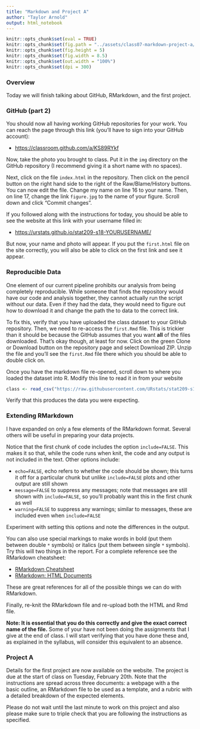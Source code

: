 ```yaml
---
title: "Markdown and Project A"
author: "Taylor Arnold"
output: html_notebook
---
```


```r
knitr::opts_chunk$set(eval = TRUE)
knitr::opts_chunk$set(fig.path = "../assets/class07-markdown-project-a/")
knitr::opts_chunk$set(fig.height = 5)
knitr::opts_chunk$set(fig.width = 8.5)
knitr::opts_chunk$set(out.width = "100%")
knitr::opts_chunk$set(dpi = 300)
```

### Overview

Today we will finish talking about GitHub, RMarkdown, and the first project.

### GitHub (part 2)

You should now all having working GitHub repositories for your work. You can
reach the page through this link (you'll have to sign into your GitHub
account):

- [https://classroom.github.com/a/KS89RYkf](https://classroom.github.com/a/KS89RYkf)

Now, take the photo you brought to class. Put it in the `img` directory on the
GitHub repository (I recommend giving it a short name with no spaces).

Next, click on the file `index.html` in the repository. Then click on the
pencil button on the right hand side to the right of the Raw/Blame/History
buttons. You can now edit the file. Change my name on line 16 to your name.
Then, on line 17, change the link `figure.jpg` to the name of your figure.
Scroll down and click "Commit changes".

If you followed along with the instructions for today, you should be able to
see the website at this link with your username filled in:

- [https://urstats.github.io/stat209-s18-YOURUSERNAME/](https://urstats.github.io/stat209-s18-YOURUSERNAME)

But now, your name and photo will appear. If you put the `first.html` file on
the site correctly, you will also be able to click on the first link and see
it appear.

### Reproducible Data

One element of our current pipeline prohibits our analysis from being
completely reproducible. While someone that finds the repository would have
our code and analysis together, they cannot actually run the script without
our data. Even if they had the data, they would need to figure out how to
download it and change the path the to data to the correct link.

To fix this, verify that you have uploaded the class dataset to your GitHub
repository. Then, we need to re-access the `first.Rmd` file. This is
trickier than it should be because the GitHub assumes that you want **all** of
the files downloaded. That's okay though, at least for now. Click on the green
Clone or Download button on the repository page and select Download ZIP.
Unzip the file and you'll see the `first.Rmd` file there which you should be
able to double click on.

Once you have the markdown file re-opened, scroll down to where you loaded the
dataset into R. Modify this line to read it in from your website

```r
class <- read_csv("https://raw.githubusercontent.com/URstats/stat209-s18-USERNAME/master/DATANAME.csv")
```

Verify that this produces the data you were expecting.

### Extending RMarkdown

I have expanded on only a few elements of the RMarkdown format. Several others
will be useful in preparing your data projects.

Notice that the first chunk of code includes the option `include=FALSE`. This
makes it so that, while the code runs when knit, the code and any output is
not included in the text. Other options include:

- `echo=FALSE`, echo refers to whether the code should be shown; this turns it
off for a particular chunk but unlike `include=FALSE` plots and other output
are still shown
- `message=FALSE` to suppress any messages; note that messages are still shown
with `include=FALSE`, so you'll probably want this in the first chunk as well
- `warning=FALSE` to suppress any warnings; similar to messages, these are
included even when `include=FALSE`

Experiment with setting this options and note the differences in the output.

You can also use special markings to make words in bold (put them between
double `*` symbols) or italics (put them between single `*` symbols). Try this
will two things in the report. For a complete reference see the RMarkdown
cheatsheet:

- [RMarkdown Cheatsheet](https://www.rstudio.com/wp-content/uploads/2015/02/rmarkdown-cheatsheet.pdf)
- [RMarkdown: HTML Documents](http://rmarkdown.rstudio.com/html_document_format.html)

These are great references for all of the possible things we can do with
RMarkdown.

Finally, re-knit the RMarkdown file and re-upload both the HTML and Rmd file.

**Note: It is essential that you do this correctly and give the exact correct
name of the file.** Some of your have not been doing the assignments that I
give at the end of class. I will start verifying that you have done these and,
as explained in the syllabus, will consider this equivalent to an absence.

### Project A

Details for the first project are now available on the website. The project is
due at the start of class on Tuesday, February 20th. Note that the
instructions are spread across three documents: a webpage with a the basic
outline, an RMarkdown file to be used as a template, and a rubric with a
detailed breakdown of the expected elements.

Please do not wait until the last minute to work on this project and also
please make sure to triple check that you are following the instructions as
specified.





